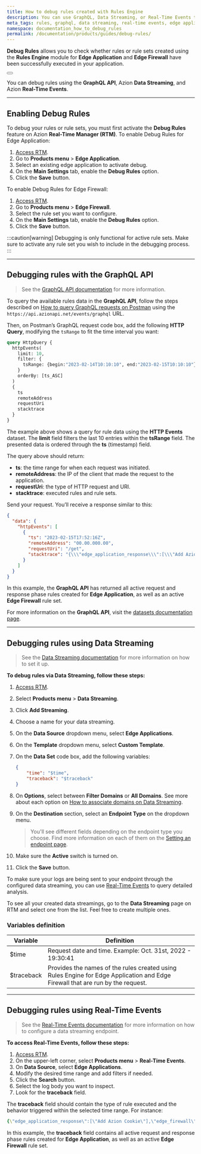 ```yaml
---
title: How to debug rules created with Rules Engine
description: You can use GraphQL, Data Streaming, or Real-Time Events to debug any rule or rule set created using Rules Engine for Edge Application or Edge Firewall.
meta_tags: rules, graphql, data streaming, real-time events, edge application, edge firewall, rules engine
namespace: documentation_how_to_debug_rules
permalink: /documentation/products/guides/debug-rules/
---
```


**Debug Rules** allows you to check whether rules or rule sets created using the **Rules Engine** module for **Edge Application** and **Edge Firewall** have been successfully executed in your application.

<Button href="/en/documentation/products/edge-application/rules-engine/" text="Learn more about Rules Engine"></Button>

You can debug rules using the **GraphQL API**, Azion **Data Streaming**, and Azion **Real-Time Events**.

---

## Enabling Debug Rules

To debug your rules or rule sets, you must first activate the **Debug Rules** feature on Azion **Real-Time Manager (RTM)**. To enable Debug Rules for Edge Application:

1. [Access RTM](https://manager.azion.com/).
2. Go to **Products menu** > **Edge Application**.
3. Select an existing edge application to activate debug.
4. On the **Main Settings** tab, enable the **Debug Rules** option.
5. Click the **Save** button.

To enable Debug Rules for Edge Firewall:

1. [Access RTM](https://manager.azion.com/).
2. Go to **Products menu** > **Edge Firewall**.
3. Select the rule set you want to configure.
4. On the **Main Settings** tab, enable the **Debug Rules** option.
5. Click the **Save** button.

:::caution[warning]
Debugging is only functional for active rule sets. Make sure to activate any rule set you wish to include in the debugging process.
:::

---

## Debugging rules with the GraphQL API

> See the [GraphQL API documentation](/en/documentation/products/graphql-api-overview) for more information.

To query the available rules data in the **GraphQL API**, follow the steps described on [How to query GraphQL requests on Postman](/en/documentation/products/guides/query-graphql-postman/) using the `https://api.azionapi.net/events/graphql` URL.

Then, on Postman’s GraphQL request code box, add the following **HTTP Query**, modifying the `tsRange` to fit the time interval you want:

```graphql
query HttpQuery {
  httpEvents(
    limit: 10,
    filter: {
      tsRange: {begin:"2023-02-14T10:10:10", end:"2023-02-15T10:10:10"}
    }
    orderBy: [ts_ASC]
  ) 
  {
    ts
    remoteAddress
    requestUri
    stacktrace
  }
}
```

The example above shows a query for rule data using the **HTTP Events** dataset. The **limit** field filters the last 10 entries within the **tsRange** field. The presented data is ordered through the **ts** (timestamp) field.

The query above should return:

- **ts**: the time range for when each request was initiated.
- **remoteAddress**: the IP of the client that made the request to the application.
- **requestUri**: the type of HTTP request and URI.
- **stacktrace**: executed rules and rule sets.

Send your request. You’ll receive a response similar to this:

```json
{
  "data": {
    "httpEvents": [
      {
        "ts": "2023-02-15T17:52:16Z",
        "remoteAddress": "00.00.000.00",
        "requestUri": "/get",
        "stacktrace": "{\\\"edge_application_response\\\":[\\\"Add Azion Cookie\\\"],\\\"edge_firewall\\\":[\\\"Set WAF\\\",\\\"Rate-Limit Root\\\"],\\\"edge_application_request\\\":[\\\"Default Rule\\\",\\\"Test Send Cert to Origin 1\\\",\\\"Test Send Cert to Origin 2\\\"]}"
      }
    ]
  }
}
```

In this example, the **GraphQL API** has returned all active request and response phase rules created for **Edge Application**, as well as an active **Edge Firewall** rule set.

For more information on the **GraphQL API**, visit the [datasets documentation page](/en/documentation/products/graphql-api-features/#datasets).

---

## Debugging rules using Data Streaming

> See the [Data Streaming documentation](/en/documentation/products/data-streaming/) for more information on how to set it up.

**To debug rules via Data Streaming, follow these steps:**

1. [Access RTM](https://manager.azion.com/).
2. Select **Products menu** > **Data Streaming**.
3. Click **Add Streaming**.
4. Choose a name for your data streaming.
5. On the **Data Source** dropdown menu, select **Edge Applications**.
6. On the **Template** dropdown menu, select **Custom Template**.
7. On the **Data Set** code box, add the following variables:

    ```json
    {
        "time": "$time",
        "traceback": "$traceback"
    }
    ```

8. On **Options**, select between **Filter Domains** or **All Domains**. See more about each option on [How to associate domains on Data Streaming](/en/documentation/products/guides/data-streaming-associate-domains/).
9. On the **Destination** section, select an **Endpoint Type** on the dropdown menu.

    > You'll see different fields depending on the endpoint type you choose. Find more information on each of them on the [Setting an endpoint page](/en/documentation/products/data-streaming/#endpoints).

10. Make sure the **Active** switch is turned on.
11. Click the **Save** button.

To make sure your logs are being sent to your endpoint through the configured data streaming, you can use [Real-Time Events](/en/documentation/products/real-time-events/) to query detailed analysis.

To see all your created data streamings, go to the **Data Streaming** page on RTM and select one from the list. Feel free to create multiple ones.

### Variables definition

| Variable | Definition |
| --- | --- |
| $time | Request date and time. Example: Oct. 31st, 2022 - 19:30:41 |
| $traceback | Provides the names of the rules created using Rules Engine for Edge Application and Edge Firewall that are run by the request. |

---

## Debugging rules using Real-Time Events

> See the [Real-Time Events documentation](/en/documentation/products/real-time-events/) for more information on how to configure a data streaming endpoint.

**To access Real-Time Events, follow these steps:**

1. [Access RTM](https://manager.azion.com/).
2. On the upper-left corner, select **Products menu** > **Real-Time Events**.
3. On **Data Source**, select **Edge Applications**.
4. Modify the desired time range and add filters if needed.
5. Click the **Search** button.
6. Select the log body you want to inspect.
7. Look for the **traceback** field.

The **traceback** field should contain the type of rule executed and the behavior triggered within the selected time range. For instance:

```yaml
{\"edge_application_response\":[\"Add Azion Cookie\"],\"edge_firewall\":[\"Set WAF\",\"Rate-Limit Root\"],\"edge_application_request\":[\"Default Rule\",\"Test Send Cert to Origin 1\",\"Test Send Cert to Origin 2\"]}
```

In this example, the **traceback** field contains all active request and response phase rules created for **Edge Application**, as well as an active **Edge Firewall** rule set.
